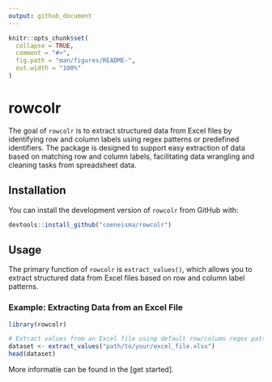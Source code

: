 ```yaml
---
output: github_document
---
```


<!-- README.md is generated from README.Rmd. Please edit that file -->

```r
knitr::opts_chunk$set(
  collapse = TRUE,
  comment = "#>",
  fig.path = "man/figures/README-",
  out.width = "100%"
)
```

# rowcolr

<!-- badges: start -->

<!-- badges: end -->

The goal of `rowcolr` is to extract structured data from Excel files by identifying row and column labels using regex patterns or predefined identifiers. The package is designed to support easy extraction of data based on matching row and column labels, facilitating data wrangling and cleaning tasks from spreadsheet data.

## Installation

You can install the development version of `rowcolr` from GitHub with:

``` r
devtools::install_github("coeneisma/rowcolr")
```

## Usage

The primary function of `rowcolr` is `extract_values()`, which allows you to extract structured data from Excel files based on row and column label patterns.

### Example: Extracting Data from an Excel File

``` r
library(rowcolr)

# Extract values from an Excel file using default row/column regex patterns
dataset <- extract_values("path/to/your/excel_file.xlsx")
head(dataset)
```

More informatie can be found in the [get started].
